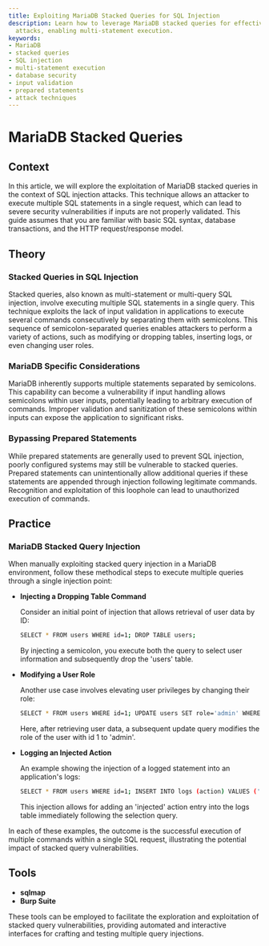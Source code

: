 ```yaml
---
title: Exploiting MariaDB Stacked Queries for SQL Injection
description: Learn how to leverage MariaDB stacked queries for effective SQL injection
  attacks, enabling multi-statement execution.
keywords:
- MariaDB
- stacked queries
- SQL injection
- multi-statement execution
- database security
- input validation
- prepared statements
- attack techniques
---
```


# MariaDB Stacked Queries

## Context

In this article, we will explore the exploitation of MariaDB stacked queries in the context of SQL injection attacks. This technique allows an attacker to execute multiple SQL statements in a single request, which can lead to severe security vulnerabilities if inputs are not properly validated. This guide assumes that you are familiar with basic SQL syntax, database transactions, and the HTTP request/response model.

## Theory

### Stacked Queries in SQL Injection

Stacked queries, also known as multi-statement or multi-query SQL injection, involve executing multiple SQL statements in a single query. This technique exploits the lack of input validation in applications to execute several commands consecutively by separating them with semicolons. This sequence of semicolon-separated queries enables attackers to perform a variety of actions, such as modifying or dropping tables, inserting logs, or even changing user roles.

### MariaDB Specific Considerations

MariaDB inherently supports multiple statements separated by semicolons. This capability can become a vulnerability if input handling allows semicolons within user inputs, potentially leading to arbitrary execution of commands. Improper validation and sanitization of these semicolons within inputs can expose the application to significant risks.

### Bypassing Prepared Statements

While prepared statements are generally used to prevent SQL injection, poorly configured systems may still be vulnerable to stacked queries. Prepared statements can unintentionally allow additional queries if these statements are appended through injection following legitimate commands. Recognition and exploitation of this loophole can lead to unauthorized execution of commands.

## Practice

### MariaDB Stacked Query Injection

When manually exploiting stacked query injection in a MariaDB environment, follow these methodical steps to execute multiple queries through a single injection point:

- **Injecting a Dropping Table Command**

    Consider an initial point of injection that allows retrieval of user data by ID:
    
    ```bash
    SELECT * FROM users WHERE id=1; DROP TABLE users;
    ```

    By injecting a semicolon, you execute both the query to select user information and subsequently drop the 'users' table.

- **Modifying a User Role**

    Another use case involves elevating user privileges by changing their role:

    ```bash
    SELECT * FROM users WHERE id=1; UPDATE users SET role='admin' WHERE id=1;
    ```

    Here, after retrieving user data, a subsequent update query modifies the role of the user with id 1 to 'admin'.

- **Logging an Injected Action**

    An example showing the injection of a logged statement into an application's logs:
    
    ```bash
    SELECT * FROM users WHERE id=1; INSERT INTO logs (action) VALUES ('injected');
    ```

    This injection allows for adding an 'injected' action entry into the logs table immediately following the selection query.

In each of these examples, the outcome is the successful execution of multiple commands within a single SQL request, illustrating the potential impact of stacked query vulnerabilities.

## Tools

- **sqlmap**
- **Burp Suite**

These tools can be employed to facilitate the exploration and exploitation of stacked query vulnerabilities, providing automated and interactive interfaces for crafting and testing multiple query injections.